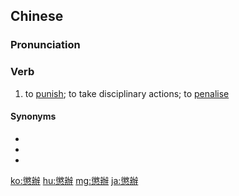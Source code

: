 {{also|惩办}}
==Chinese==
{{zh-forms|s=惩办}}

===Pronunciation===
{{zh-pron
|m=chéngbàn
|c=cing4 baan6
|cat=v
}}

===Verb===
{{zh-verb}}

# to [[punish]]; to take disciplinary actions; to [[penalise]]

====Synonyms====
* {{zh-l|懲罰}}
* {{zh-l|懲治}}
* {{zh-l|處罰}}

{{zh-cat|Advanced}}

[[ko:懲辦]]
[[hu:懲辦]]
[[mg:懲辦]]
[[ja:懲辦]]